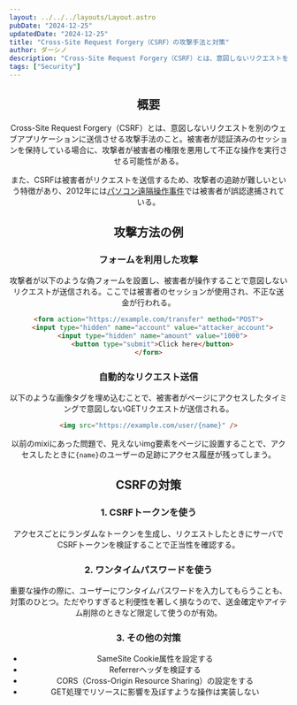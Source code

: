 ```yaml
---
layout: ../../../layouts/Layout.astro
pubDate: "2024-12-25"
updatedDate: "2024-12-25"
title: "Cross-Site Request Forgery（CSRF）の攻撃手法と対策"
author: ダーシノ
description: "Cross-Site Request Forgery（CSRF）とは、意図しないリクエストを別のウェブアプリケーションに送信させる攻撃手法のこと。被害者が認証済みのセッションを保持している場合に、攻撃者が被害者の権限を悪用して不正な操作を実行させる可能性がある。"
tags: ["Security"]
---
```



<Header {...frontmatter} />

## 概要

Cross-Site Request Forgery（CSRF）とは、意図しないリクエストを別のウェブアプリケーションに送信させる攻撃手法のこと。被害者が認証済みのセッションを保持している場合に、攻撃者が被害者の権限を悪用して不正な操作を実行させる可能性がある。

また、CSRFは被害者がリクエストを送信するため、攻撃者の追跡が難しいという特徴があり、2012年には[パソコン遠隔操作事件](https://ja.wikipedia.org/wiki/%E3%83%91%E3%82%BD%E3%82%B3%E3%83%B3%E9%81%A0%E9%9A%94%E6%93%8D%E4%BD%9C%E4%BA%8B%E4%BB%B6)では被害者が誤認逮捕されている。

## 攻撃方法の例


### フォームを利用した攻撃

攻撃者が以下のような偽フォームを設置し、被害者が操作することで意図しないリクエストが送信される。ここでは被害者のセッションが使用され、不正な送金が行われる。
```html
<form action="https://example.com/transfer" method="POST">
  <input type="hidden" name="account" value="attacker_account">
  <input type="hidden" name="amount" value="1000">
  <button type="submit">Click here</button>
</form>
```

### 自動的なリクエスト送信

以下のような画像タグを埋め込むことで、被害者がページにアクセスしたタイミングで意図しないGETリクエストが送信される。
```html
<img src="https://example.com/user/{name}" />
```
以前のmixiにあった問題で、見えないimg要素をページに設置することで、アクセスしたときに`{name}`のユーザーの足跡にアクセス履歴が残ってしまう。


## CSRFの対策

### 1. CSRFトークンを使う

アクセスごとにランダムなトークンを生成し、リクエストしたときにサーバでCSRFトークンを検証することで正当性を確認する。

### 2. ワンタイムパスワードを使う

重要な操作の際に、ユーザーにワンタイムパスワードを入力してもらうことも、対策のひとつ。ただやりすぎると利便性を著しく損なうので、送金確定やアイテム削除のときなど限定して使うのが有効。


### 3. その他の対策

- SameSite Cookie属性を設定する
- Referrerヘッダを検証する
- CORS（Cross-Origin Resource Sharing）の設定をする
- GET処理でリソースに影響を及ぼすような操作は実装しない
